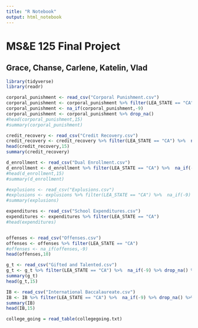 ```yaml
---
title: "R Notebook"
output: html_notebook
---
```


# MS&E 125 Final Project
## Grace, Chanse, Carlene, Katelin, Vlad

```r
library(tidyverse)
library(readr)
```

```r
corporal_punishment <- read_csv("Corporal Punishment.csv")
corporal_punishment <- corporal_punishment %>% filter(LEA_STATE == "CA") %>% select(LEAID,LEA_NAME,SCHID, SCH_NAME,COMBOKEY,SCH_CORPINSTANCES_IND,SCH_CORPINSTANCES_WDIS,SCH_CORPINSTANCES_WODIS)
corporal_punishment <- na_if(corporal_punishment,-9)
corporal_punishment <- corporal_punishment %>% drop_na()
#head(corporal_punishment,15)
#summary(corporal_punishment)

credit_recovery <- read_csv("Credit Recovery.csv")
credit_recovery <- credit_recovery %>% filter(LEA_STATE == "CA") %>%  na_if(-9) %>% drop_na()
head(credit_recovery,15)
summary(credit_recovery)

d_enrollment <- read_csv("Dual Enrollment.csv")
d_enrollment <- d_enrollment %>% filter(LEA_STATE == "CA") %>%  na_if(-9) %>% drop_na() %>% select(LEAID,LEA_NAME,SCHID, SCH_NAME,COMBOKEY,SCH_DUAL_IND,TOT_DUAL_F,TOT_DUAL_M,SCH_DUALENR_LEP_F,SCH_DUALENR_LEP_M,SCH_DUALENR_IDEA_F,SCH_DUALENR_IDEA_M)
#head(d_enrollment,15)
#summary(d_enrollment)

#explusions <- read_csv("Explusions.csv")
#explusions <- explusions %>% filter(LEA_STATE == "CA") %>%  na_if(-9) %>% drop_na()
#summary(explusions)

expenditures <- read_csv("School Expenditures.csv")
expenditures <- expenditures %>% filter(LEA_STATE == "CA") 
#head(expenditures)


offenses <- read_csv("Offenses.csv")
offenses <- offenses %>% filter(LEA_STATE == "CA") 
#offenses <- na_if(offenses,-9)
head(offenses,10)
```

```r
g_t <- read_csv("Gifted and Talented.csv")
g_t <- g_t %>% filter(LEA_STATE == "CA") %>%  na_if(-9) %>% drop_na() %>% select(LEAID,LEA_NAME,SCHID, SCH_NAME,COMBOKEY,SCH_GT_IND,SCH_GTENR_LEP_M,SCH_GTENR_LEP_F,SCH_GTENR_IDEA_M,SCH_GTENR_IDEA_F)
summary(g_t)
head(g_t,15)
```

```r
IB <- read_csv("International Baccalaureate.csv")
IB <- IB %>% filter(LEA_STATE == "CA") %>%  na_if(-9) %>% drop_na() %>% select(LEAID,LEA_NAME,SCHID, SCH_NAME,COMBOKEY,SCH_IBENR_IND,SCH_IBENR_LEP_M,SCH_IBENR_LEP_F,SCH_IBENR_IDEA_M,SCH_IBENR_IDEA_F)
summary(IB)
head(IB,15)
```

```r
college_going = read_table(collegegoing.txt)
```

